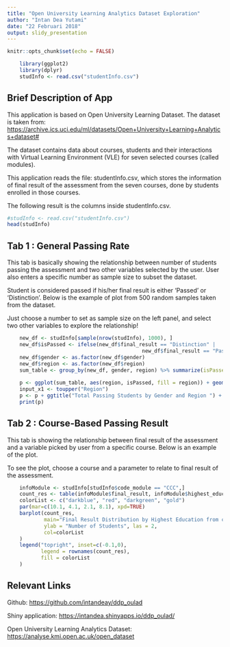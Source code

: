 ---
title: "Open University Learning Analytics Dataset Exploration"
author: "Intan Dea Yutami"
date: "22 Februari 2018"
output: slidy_presentation
---

```{r setup, include=FALSE}
knitr::opts_chunk$set(echo = FALSE)
```

```{r echo = FALSE, message=FALSE}
    library(ggplot2)
    library(dplyr)
    studInfo <- read.csv("studentInfo.csv")
```
## Brief Description of App

This application is based on Open University Learning Dataset. The dataset is taken from:
<https://archive.ics.uci.edu/ml/datasets/Open+University+Learning+Analytics+dataset#>

The dataset contains data about courses, students and their interactions with Virtual Learning Environment (VLE) for seven selected courses (called modules).

This application reads the file: studentInfo.csv, which stores the information of final result of the assessment from the seven courses, done by students enrolled in those courses.

The following result is the columns inside studentInfo.csv.

```{r echo = FALSE}
#studInfo <- read.csv("studentInfo.csv")
head(studInfo)
```

## Tab 1 : General Passing Rate

This tab is basically showing the relationship between number of students passing the assessment and two other variables selected by the user. User also enters a specific number as sample size to subset the dataset.  

Student is considered passed if his/her final result is either 'Passed' or 'Distinction'. Below is the example of plot from 500 random samples taken from the dataset.

Just choose a number to set as sample size on the left panel, and select two other variables to explore the relationship!

```{r echo = FALSE, message = FALSE}

    new_df <- studInfo[sample(nrow(studInfo), 1000), ]
    new_df$isPassed <- ifelse(new_df$final_result == "Distinction" |
                                            new_df$final_result == "Pass", 1, 0)
    new_df$gender <- as.factor(new_df$gender)
    new_df$region <- as.factor(new_df$region)
    sum_table <- group_by(new_df, gender, region) %>% summarize(isPassed = sum(isPassed))
    
    p <- ggplot(sum_table, aes(region, isPassed, fill = region)) + geom_bar(stat = "identity")
    input_x1 <- toupper("Region")
    p <- p + ggtitle("Total Passing Students by Gender and Region ") + facet_grid( . ~ gender) + scale_x_discrete(labels = abbreviate) + theme(axis.text.x = element_text(angle = 90, hjust = 1))  + labs(y = "Total Students Passed", x = "") + guides(fill=guide_legend(title=paste("", input_x1)))
    print(p)
```

## Tab 2 : Course-Based Passing Result

This tab is showing the relationship between final result of the assessment and a variable picked by user from a specific course. Below is an example of the plot.

To see the plot, choose a course and a parameter to relate to final result of the assessment.

```{r echo = FALSE, message = FALSE}
    infoModule <- studInfo[studInfo$code_module == "CCC",]
    count_res <- table(infoModule$final_result, infoModule$highest_education)
    colorList <- c("darkblue", "red", "darkgreen", "gold")                                      
    par(mar=c(10.1, 4.1, 2.1, 8.1), xpd=TRUE)
    barplot(count_res, 
            main="Final Result Distribution by Highest Education from course CCC", 
            ylab = "Number of Students", las = 2,
            col=colorList
    )
    legend("topright", inset=c(-0.1,0),
           legend = rownames(count_res),
           fill = colorList
    )
```

## Relevant Links

Github: <https://github.com/intandeay/ddp_oulad>

Shiny application: <https://intandea.shinyapps.io/ddp_oulad/>

Open University Learning Analytics Dataset: <https://analyse.kmi.open.ac.uk/open_dataset>

